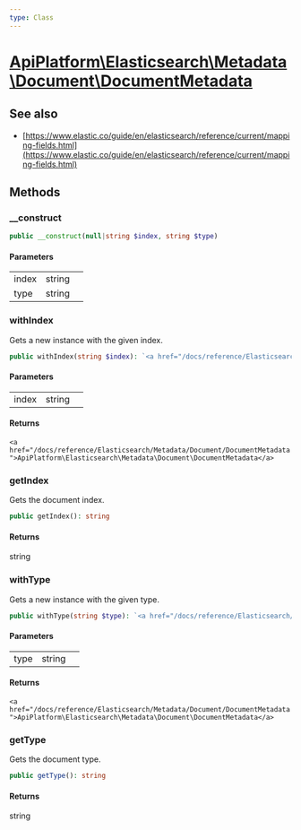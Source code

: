 ```yaml
---
type: Class
---
```


# [ApiPlatform\Elasticsearch\Metadata\Document\DocumentMetadata](/docs/reference/Elasticsearch/Metadata/Document/DocumentMetadata)

## See also
- [https://www.elastic.co/guide/en/elasticsearch/reference/current/mapping-fields.html](https://www.elastic.co/guide/en/elasticsearch/reference/current/mapping-fields.html)


## Methods

### __construct



```php
public __construct(null|string $index, string $type)
```

#### Parameters

<table><tbody>
<tr><td>index</td><td>string</td><td></td></tr><tr><td>type</td><td>string</td><td></td></tr>
</tbody>
</table>

### withIndex

Gets a new instance with the given index.

```php
public withIndex(string $index): `<a href="/docs/reference/Elasticsearch/Metadata/Document/DocumentMetadata">ApiPlatform\Elasticsearch\Metadata\Document\DocumentMetadata</a>`
```

#### Parameters

<table><tbody>
<tr><td>index</td><td>string</td><td></td></tr>
</tbody>
</table>

#### Returns

`<a href="/docs/reference/Elasticsearch/Metadata/Document/DocumentMetadata">ApiPlatform\Elasticsearch\Metadata\Document\DocumentMetadata</a>`

### getIndex

Gets the document index.

```php
public getIndex(): string
```

#### Returns

string

### withType

Gets a new instance with the given type.

```php
public withType(string $type): `<a href="/docs/reference/Elasticsearch/Metadata/Document/DocumentMetadata">ApiPlatform\Elasticsearch\Metadata\Document\DocumentMetadata</a>`
```

#### Parameters

<table><tbody>
<tr><td>type</td><td>string</td><td></td></tr>
</tbody>
</table>

#### Returns

`<a href="/docs/reference/Elasticsearch/Metadata/Document/DocumentMetadata">ApiPlatform\Elasticsearch\Metadata\Document\DocumentMetadata</a>`

### getType

Gets the document type.

```php
public getType(): string
```

#### Returns

string
